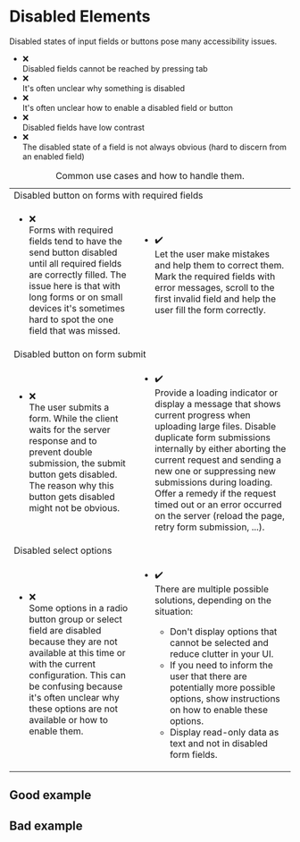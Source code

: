 
<Meta of={DisabledStateStories} />

# Disabled Elements

Disabled states of input fields or buttons pose many accessibility issues.

<ul class="list-unstyled ms-regular">
  <li class="d-flex gap-mini">
    <div>❌</div>
    <div>Disabled fields cannot be reached by pressing tab</div>
  </li>
  <li class="d-flex gap-mini">
    <div>❌</div>
    <div>It's often unclear why something is disabled</div>
  </li>
  <li class="d-flex gap-mini">
    <div>❌</div>
    <div>It's often unclear how to enable a disabled field or button</div>
  </li>
  <li class="d-flex gap-mini">
    <div>❌</div>
    <div>Disabled fields have low contrast</div>
  </li>
  <li class="d-flex gap-mini">
    <div>❌</div>
    <div>
      The disabled state of a field is not always obvious (hard to discern from an enabled field)
    </div>
  </li>
</ul>

<div class="table-responsive">
  <table class="table caption-top">
    <caption>Common use cases and how to handle them.</caption>
    <colgroup>
      <col style={{ width: '50%' }} />
      <col style={{ width: '50%' }} />
    </colgroup>
    <tbody>
      <tr>
        <td colSpan="2" class="fw-bold">
          Disabled button on forms with required fields
        </td>
      </tr>
      <tr>
        <td>
          <ul class="list-unstyled">
            <li class="d-flex gap-mini">
              <div>❌</div>
              <div>
                Forms with required fields tend to have the send button disabled until all required
                fields are correctly filled. The issue here is that with long forms or on small
                devices it's sometimes hard to spot the one field that was missed.
              </div>
            </li>
          </ul>
        </td>
        <td>
          <ul class="list-unstyled">
            <li class="d-flex gap-mini">
              <div>✔️</div>
              <div>
                Let the user make mistakes and help them to correct them. Mark the required fields
                with error messages, scroll to the first invalid field and help the user fill the
                form correctly.
              </div>
            </li>
          </ul>
        </td>
      </tr>
      <tr>
        <td colSpan="2" class="fw-bold">
          Disabled button on form submit
        </td>
      </tr>
      <tr>
        <td>
          <ul class="list-unstyled">
            <li class="d-flex gap-mini">
              <div>❌</div>
              <div>
                The user submits a form. While the client waits for the server response and to
                prevent double submission, the submit button gets disabled. The reason why this
                button gets disabled might not be obvious.
              </div>
            </li>
          </ul>
        </td>
        <td>
          <ul class="list-unstyled">
            <li class="d-flex gap-mini">
              <div>✔️</div>
              <div>
                Provide a loading indicator or display a message that shows current progress when
                uploading large files. Disable duplicate form submissions internally by either
                aborting the current request and sending a new one or suppressing new submissions
                during loading. Offer a remedy if the request timed out or an error occurred on the
                server (reload the page, retry form submission, ...).
              </div>
            </li>
          </ul>
        </td>
      </tr>
      <tr>
        <td colSpan="2" class="fw-bold">
          Disabled select options
        </td>
      </tr>
      <tr>
        <td>
          <ul class="list-unstyled">
            <li class="d-flex gap-mini">
              <div>❌</div>
              <div>
                Some options in a radio button group or select field are disabled because they are
                not available at this time or with the current configuration. This can be confusing
                because it's often unclear why these options are not available or how to enable
                them.
              </div>
            </li>
          </ul>
        </td>
        <td>
          <ul class="list-unstyled">
            <li class="d-flex gap-mini">
              <div>✔️</div>
              <div>
                There are multiple possible solutions, depending on the situation:
                <ul>
                  <li>
                    Don't display options that cannot be selected and reduce clutter in your UI.
                  </li>
                  <li>
                    If you need to inform the user that there are potentially more possible options,
                    show instructions on how to enable these options.
                  </li>
                  <li>Display read-only data as text and not in disabled form fields.</li>
                </ul>
              </div>
            </li>
          </ul>
        </td>
      </tr>
    </tbody>
  </table>
</div>

## Good example

<Canvas of={DisabledStateStories.GoodExample} />

## Bad example

<Canvas of={DisabledStateStories.BadExample} />
